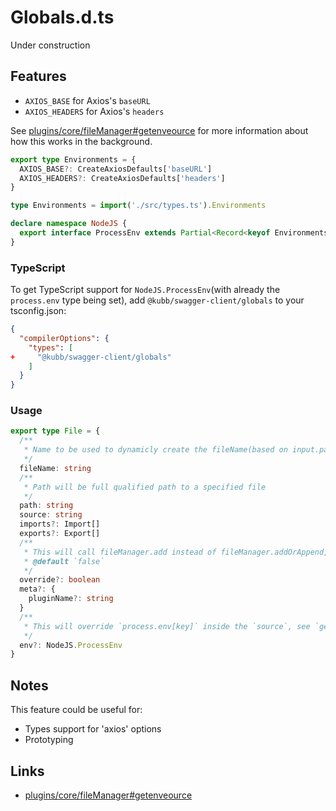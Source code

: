 
# Globals.d.ts

<Callout type="warning">
 Under construction
</Callout>

## Features

- `AXIOS_BASE` for Axios's `baseURL`
- `AXIOS_HEADERS` for Axios's `headers`

See [plugins/core/fileManager#getenveource](/plugins/core/fileManager#getenveource) for more information about how this works in the background.

```typescript filename="packages/swagger-client/src/types.ts"
export type Environments = {
  AXIOS_BASE?: CreateAxiosDefaults['baseURL']
  AXIOS_HEADERS?: CreateAxiosDefaults['headers']
}
```

```typescript filename=""packages/swagger-client/globals.d.ts
type Environments = import('./src/types.ts').Environments

declare namespace NodeJS {
  export interface ProcessEnv extends Partial<Record<keyof Environments, string>> {}
}
```


### TypeScript

To get TypeScript support for `NodeJS.ProcessEnv`(with already the `process.env` type being set), add `@kubb/swagger-client/globals` to your tsconfig.json:

```json filename="tsconfig.json" copy
{
  "compilerOptions": {
    "types": [
+     "@kubb/swagger-client/globals"
    ]
  }
}
```


### Usage

```typescript filename="packages/core/src/managers/fileManager/types.ts"
export type File = {
  /**
   * Name to be used to dynamicly create the fileName(based on input.path)
   */
  fileName: string
  /**
   * Path will be full qualified path to a specified file
   */
  path: string
  source: string
  imports?: Import[]
  exports?: Export[]
  /**
   * This will call fileManager.add instead of fileManager.addOrAppend, adding the source when the files already exists
   * @default `false`
   */
  override?: boolean
  meta?: {
    pluginName?: string
  }
  /**
   * This will override `process.env[key]` inside the `source`, see `getFileSource`.
   */
  env?: NodeJS.ProcessEnv
}
```

## Notes

This feature could be useful for:

- Types support for 'axios' options
- Prototyping

## Links
- [plugins/core/fileManager#getenveource](/plugins/core/fileManager#getenveource)